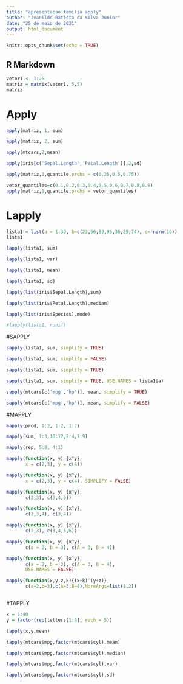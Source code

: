 ---
title: "apresentacao familia apply"
author: "Ivanildo Batista da Silva Junior"
date: "25 de maio de 2021"
output: html_document
---

```{r setup, include=FALSE}
knitr::opts_chunk$set(echo = TRUE)
```

## R Markdown

```{r}
vetor1 <- 1:25
matriz = matrix(vetor1, 5,5)
matriz
```
# Apply

```{r}

apply(matriz, 1, sum)

apply(matriz, 2, sum)

apply(mtcars,2,mean)

apply(iris[c('Sepal.Length','Petal.Length')],2,sd)

apply(matriz,1,quantile,probs = c(0.25,0.5,0.75))

vetor_quantiles=c(0.1,0.2,0.3,0.4,0.5,0.6,0.7,0.8,0.9)
apply(matriz,1,quantile,probs = vetor_quantiles)
```

# Lapply
```{r}
lista1 = list(a = 1:30, b=c(23,56,89,96,36,25,74), c=rnorm(10))
lista1
```

```{r}
lapply(lista1, sum)

lapply(lista1, var)

lapply(lista1, mean)

lapply(lista1, sd)

lapply(list(iris$Sepal.Length),sum)

lapply(list(iris$Petal.Length),median)

lapply(list(iris$Species),mode)
```


```{r}
#lapply(lista1, runif)
```

#SAPPLY
```{r}

sapply(lista1, sum, simplify = TRUE)

sapply(lista1, sum, simplify = FALSE)
```

```{r}

sapply(lista1, sum, simplify = TRUE)

sapply(lista1, sum, simplify = TRUE, USE.NAMES = lista1$a)

sapply(mtcars[c('mpg','hp')], mean, simplify = TRUE)

sapply(mtcars[c('mpg','hp')], mean, simplify = FALSE)
```

#MAPPLY

```{r}
mapply(prod, 1:2, 1:2, 1:2)

mapply(sum, 1:3,10:12,2:4,7:9)

mapply(rep, 5:8, 4:1)

mapply(function(x, y) {x^y},
       x = c(2,3), y = c(4))

mapply(function(x, y) {x^y},
       x = c(2,3), y = c(4), SIMPLIFY = FALSE)

mapply(function(x, y) {x^y},
       c(2,3), c(3,4,5))

mapply(function(x, y) {x^y},
       c(2,3,4), c(3,4))

mapply(function(x, y) {x^y},
       c(2,3), c(3,4,5,6))

mapply(function(x, y) {x^y},
       c(a = 2, b = 3), c(A = 3, B = 4))

mapply(function(x, y) {x^y},
       c(a = 2, b = 3), c(A = 3, B = 4),
       USE.NAMES = FALSE)

mapply(function(x,y,z,k){(x+k)^(y+z)},
       c(a=2,b=3),c(A=3,B=4),MoreArgs=list(1,2))
```


```{r}

```

#TAPPLY
```{r}
x = 1:40
y = factor(rep(letters[1:8], each = 5))

tapply(x,y,mean)

```



```{r}
tapply(mtcars$mpg,factor(mtcars$cyl),mean)

tapply(mtcars$mpg,factor(mtcars$cyl),median)

tapply(mtcars$mpg,factor(mtcars$cyl),var)

tapply(mtcars$mpg,factor(mtcars$cyl),sd)
```


